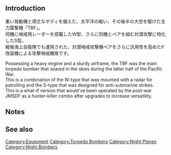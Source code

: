 {{Equipmentinfo}}

==Introduction==
重い発動機と頑丈なボディを備えた、太平洋の戦い、その後半の大空を駆けた主力雷撃機「TBF」。<br>
同機に哨戒用レーダーを搭載したW型、さらに同機とペアを組む対潜攻撃に特化したS型。<br>
戦後海上自衛隊でも運用された、対潜哨戒攻撃機ペアをさらに汎用性を高めたif改装機による攻撃哨戒機隊です。

Possessing a heavy engine and a sturdy airframe, the TBF was the main torpedo bomber that soared in the skies during the latter half of the Pacific War.<br>
This is a combination of the W-type that was mounted with a radar for patrolling and the S-type that was designed for anti-submarine strikes.<br>
This is a what-if version that would've been operated by the post-war JMSDF as a hunter-killer combo after upgrades to increase versatility.

==Notes==


==See also==
{{Equipmentlist}}
[[Category:Equipment]]
[[Category:Torpedo Bombers]]
[[Category:Night Planes]]
[[Category:Night Bombers]]